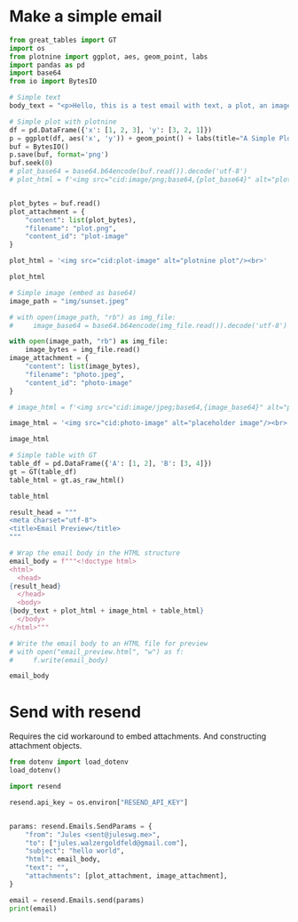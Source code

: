 

# Make a simple email
```python
from great_tables import GT
import os
from plotnine import ggplot, aes, geom_point, labs
import pandas as pd
import base64
from io import BytesIO
```

``` python

# Simple text
body_text = "<p>Hello, this is a test email with text, a plot, an image, and a table.</p>"

```

```python
# Simple plot with plotnine
df = pd.DataFrame({'x': [1, 2, 3], 'y': [3, 2, 1]})
p = ggplot(df, aes('x', 'y')) + geom_point() + labs(title="A Simple Plot")
buf = BytesIO()
p.save(buf, format='png')
buf.seek(0)
# plot_base64 = base64.b64encode(buf.read()).decode('utf-8')
# plot_html = f'<img src="cid:image/png;base64,{plot_base64}" alt="plotnine plot"/><br>'


plot_bytes = buf.read()
plot_attachment = {
    "content": list(plot_bytes),
    "filename": "plot.png",
    "content_id": "plot-image"
}

plot_html = '<img src="cid:plot-image" alt="plotnine plot"/><br>'

plot_html

```


```python
# Simple image (embed as base64)
image_path = "img/sunset.jpeg"

# with open(image_path, "rb") as img_file:
#     image_base64 = base64.b64encode(img_file.read()).decode('utf-8')

with open(image_path, "rb") as img_file:
    image_bytes = img_file.read()
image_attachment = {
    "content": list(image_bytes),
    "filename": "photo.jpeg",
    "content_id": "photo-image"
}

# image_html = f'<img src="cid:image/jpeg;base64,{image_base64}" alt="placeholder image"/><br>'

image_html = '<img src="cid:photo-image" alt="placeholder image"/><br>'

image_html
```


```python
# Simple table with GT
table_df = pd.DataFrame({'A': [1, 2], 'B': [3, 4]})
gt = GT(table_df)
table_html = gt.as_raw_html()

table_html

```

```python
result_head = """
<meta charset="utf-8">
<title>Email Preview</title>
"""

# Wrap the email body in the HTML structure
email_body = f"""<!doctype html>
<html>
  <head>
{result_head}
  </head>
  <body>
{body_text + plot_html + image_html + table_html}
  </body>
</html>"""

# Write the email body to an HTML file for preview
# with open("email_preview.html", "w") as f:
#     f.write(email_body)

email_body

```

# Send with resend

Requires the cid workaround to embed attachments. And constructing attachment objects.
```python
from dotenv import load_dotenv
load_dotenv()

import resend

resend.api_key = os.environ["RESEND_API_KEY"]


params: resend.Emails.SendParams = {
    "from": "Jules <sent@juleswg.me>",
    "to": ["jules.walzergoldfeld@gmail.com"],
    "subject": "hello world",
    "html": email_body,
    "text": "",
    "attachments": [plot_attachment, image_attachment],
}

email = resend.Emails.send(params)
print(email)
```
